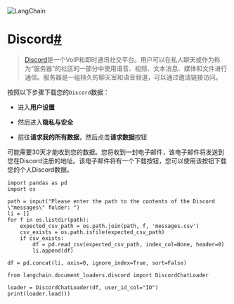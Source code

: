 

<Head>
  <script>
    {
      `(function() {
         var _hmt = _hmt || [];
(function() {
  var hm = document.createElement("script");
  hm.src = "https://hm.baidu.com/hm.js?e60fb290e204e04c5cb6f79b0ac1e697";
  var s = document.getElementsByTagName("script")[0]; 
  s.parentNode.insertBefore(hm, s);
})();
       })();`
    }
  </script>
</Head>

![LangChain](https://pica.zhimg.com/50/v2-56e8bbb52aa271012541c1fe1ceb11a2_r.gif)





Discord[#](#discord "Permalink to this headline")
=================================================

> 
> [Discord](https://discord.com/)是一个VoIP和即时通讯社交平台。用户可以在私人聊天或作为称为“服务器”的社区的一部分中使用语音、视频、文本消息、媒体和文件进行通信。服务器是一组持久的聊天室和语音频道，可以通过邀请链接访问。
> 
> 
> 

按照以下步骤下载您的`Discord`数据：

- 进入**用户设置**

- 然后进入**隐私与安全**

- 前往**请求我的所有数据**，然后点击**请求数据**按钮

可能需要30天才能收到您的数据。您将收到一封电子邮件，该电子邮件将发送到您在Discord注册的地址。该电子邮件将有一个下载按钮，您可以使用该按钮下载您的个人Discord数据。

```
import pandas as pd
import os

```

```
path = input("Please enter the path to the contents of the Discord \"messages\" folder: ")
li = []
for f in os.listdir(path):
    expected_csv_path = os.path.join(path, f, 'messages.csv')
    csv_exists = os.path.isfile(expected_csv_path)
    if csv_exists:
        df = pd.read_csv(expected_csv_path, index_col=None, header=0)
        li.append(df)

df = pd.concat(li, axis=0, ignore_index=True, sort=False)

```

```
from langchain.document_loaders.discord import DiscordChatLoader

```

```
loader = DiscordChatLoader(df, user_id_col="ID")
print(loader.load())

```

